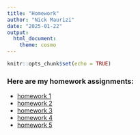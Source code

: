 ```yaml
---
title: "Homework"
author: "Nick Maurizi"
date: "2025-01-22"
output:
  html_document:
    theme: cosmo
---
```


```r
knitr::opts_chunk$set(echo = TRUE)
```

### Here are my homework assignments:

- [homework 1](homework1.html)
- [homework 2](homework2.html)
- [homework 3](homework3.html)
- [homework 4](homework4.html)
- [homework 5](homework5.html)



